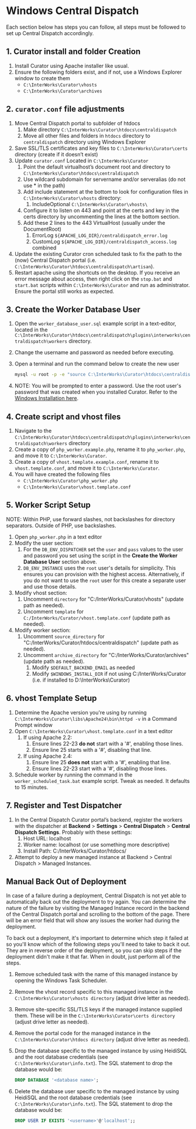 # Windows Central Dispatch

Each section below has steps you can follow, all steps must be followed to set up Central Dispatch accordingly.

## 1. Curator install and folder Creation

1. Install Curator using Apache installer like usual.
2. Ensure the following folders exist, and if not, use a Windows Explorer window to create them
   - `C:\InterWorks\Curator\vhosts`
   - `C:\InterWorks\Curator\archives`

## 2. `curator.conf` file adjustments

1. Move Central Dispatch portal to subfolder of htdocs
    1. Make directory `C:\InterWorks\Curator\htdocs\centraldispatch`
    2. Move all other files and folders in `htdocs` directory to `centraldispatch` directory using Windows Explorer
2. Save SSL/TLS certificates and key files to `C:\InterWorks\Curator\certs` directory (create if it doesn’t exist)
3. Update `curator.conf` Located in `C:\InterWorks\Curator`
    1. Point the default virtualhost’s document root and directory to `C:\InterWorks\Curator\htdocs\centraldispatch`
    2. Use wildcard subdomain for servername and/or serveralias (do not use * in the path)
    3. Add include statement at the bottom to look for configuration files in `C:\InterWorks\Curator\vhosts` directory:
        1. IncludeOptional `C:\InterWorks\Curator\vhosts\`
    4. Configure it to listen on 443 and point at the certs and key in the certs directory by uncommenting the lines at
    the bottom section.
    5. Add these 2 lines to the 443 VirtualHost (usually under the DocumentRoot)
        1. ErrorLog `${APACHE_LOG_DIR}/centraldispatch_error.log`
        2. CustomLog `${APACHE_LOG_DIR}/centraldispatch_access.log` combined
4. Update the existing Curator cron scheduled task to fix the path to the (now) Central Dispatch portal (i.e.
`C:\InterWorks\Curator\htdocs\centraldispatch\artisan`).
5. Restart apache using the shortcuts on the desktop. If you receive an error message about access, then right click on
the `stop.bat` and `start.bat` scripts within `C:\InterWorks\Curator` and run as administrator.  Ensure the portal still
works as expected.

## 3. Create the Worker Database User

1. Open the `worker_database_user.sql` example script in a text-editor, located in the
`C:\InterWorks\Curator\htdocs\centraldispatch\plugins\interworks\centraldispatch\workers` directory.
2. Change the username and password as needed before executing.
3. Open a terminal and run the command below to create the new user

    ```bash
    mysql -u root -p -e "source C:\InterWorks\Curator\htdocs\centraldispatch\plugins\interworks\centraldispatch\workers\worker_database_user.sql"
    ```

4. NOTE: You will be prompted to enter a password. Use the root user's password that was created when you installed
Curator. Refer to the [Windows Installation here](https://curator.interworks.com/page/kb/setupinstallation/windows/1108).

## 4. Create script and vhost files

1. Navigate to the `C:\InterWorks\Curator\htdocs\centraldispatch\plugins\interworks\centraldispatch\workers` directory
2. Create a copy of `php_worker.example.php`, rename it to `php_worker.php`, and move it to `C:\InterWorks\Curator`.
3. Create a copy of `vhost.template.example.conf`, rename it to `vhost.template.conf`, and move it to
`C:\InterWorks\Curator`.
4. You will have created the following files
    - `C:\InterWorks\Curator\php_worker.php`
    - `C:\InterWorks\Curator\vhost.template.conf`

## 5. Worker Script Setup

NOTE: Within PHP, use forward slashes, not backslashes for directory separators.  Outside of PHP, use backslashes.

1. Open `php_worker.php` in a text editor
2. Modify the user section:
    1. For the `DB_ENV_DISPATCHER` set the `user` and `pass` values to the user and password you set using the script in
    the **Create the Worker Database User** section above.
    2. `DB_ENV_INSTANCE` uses the `root` user's details for simplicity. This ensures you can provision with the highest
    access. Alternatively, if you do not want to use the `root` user for this create a separate user and use those details.
3. Modify vhost section:
    1. Uncomment `directory` for "C:/InterWorks/Curator/vhosts" (update path as needed).
    2. Uncomment `template` for `C:/InterWorks/Curator/vhost.template.conf` (update path as needed).
4. Modify worker section:
    1. Uncomment `source_directory` for "C:/InterWorks/Curator/htdocs/centraldispatch" (update path as needed).
    2. Uncomment `archive_directory` for "C:/InterWorks/Curator/archives" (update path as needed).
        1. Modify `$DEFAULT_BACKEND_EMAIL` as needed
        2. Modify `$WINDOWS_INSTALL_DIR` if not using C:/InterWorks/Curator (i.e. if installed to D:\InterWorks\Curator)

## 6. vhost Template Setup

1. Determine the Apache version you're using by running `C:\InterWorks\Curator\libs\Apache24\bin\httpd -v` in a Command
Prompt window
2. Open `C:\InterWorks\Curator\vhost.template.conf` in a text editor
    1. If using Apache 2.2:
        1. Ensure lines 22-23 **do not** start with a '#', enabling those lines.
        2. Ensure line 25 starts with a '#', disabling that line.
    2. If using Apache 2.4:
        1. Ensure line 25 **does not** start with a '#', enabling that line.
        2. Ensure lines 22-23 start with a '#', disabling those lines.
3. Schedule worker by running the command in the `worker_scheduled_task.bat` example script. Tweak as needed. It
defaults to 15 minutes.

## 7. Register and Test Dispatcher

1. In the Central Dispatch Curator portal’s backend, register the workers with the dispatcher at **Backend** >
**Settings** > **Central Dispatch** > **Central Dispatch Settings**. Probably with these settings:
    1. Host URL: localhost
    2. Worker name: localhost (or use something more descriptive)
    3. Install Path: C:/InterWorks/Curator/htdocs/
2. Attempt to deploy a new managed instance at Backend > Central Dispatch > Managed Instances.

## Manual Back Out of Deployment

In case of a failure during a deployment, Central Dispatch is not yet able to automatically back out the deployment to
try again. You can determine the nature of the failure by visiting the Managed Instance record in the backend of the
Central Dispatch portal and scrolling to the bottom of the page. There will be an error field that will show any issues
the worker had during the deployment.

To back out a deployment, it's important to determine which step it failed at so you'll know which of the following steps
you'll need to take to back it out. They are in reverse order of the deployment, so you can skip steps if the deployment
didn't make it that far. When in doubt, just perform all of the steps.

1. Remove scheduled task with the name of this managed instance by opening the Windows Task Scheduler.
2. Remove the vhost record specific to this managed instance in the `C:\InterWorks\Curator\vhosts directory` (adjust drive
letter as needed).
3. Remove site-specific SSL/TLS keys if the managed instance supplied them. These will be in the
`C:\InterWorks\Curator\certs directory` (adjust drive letter as needed).
4. Remove the portal code for the managed instance in the `C:\InterWorks\Curator\htdocs directory` (adjust drive letter
as needed).
5. Drop the database specific to the managed instance by using HeidiSQL and the root database credentials
(see `C:\InterWorks\Curator\info.txt`). The SQL statement to drop the database would be:

    ```SQL
    DROP DATABASE '<database name>';
    ```

6. Delete the database user specific to the managed instance by using HeidiSQL and the root database credentials
(see `C:\InterWorks\Curator\info.txt`). The SQL statement to drop the database would be:

    ```SQL
    DROP USER IF EXISTS '<username>'@'localhost';;
    ```
